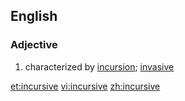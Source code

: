 ==English==

===Adjective===
{{en-adj}}

# characterized by [[incursion]]; [[invasive]]

[[et:incursive]]
[[vi:incursive]]
[[zh:incursive]]